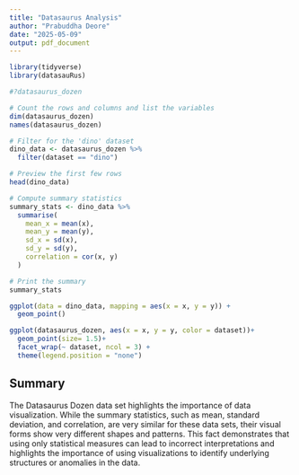```yaml
---
title: "Datasaurus Analysis"
author: "Prabuddha Deore"
date: "2025-05-09"
output: pdf_document
---
```


```r
library(tidyverse) 
library(datasauRus)

```
```r
#?datasaurus_dozen

```
```r
# Count the rows and columns and list the variables
dim(datasaurus_dozen)
names(datasaurus_dozen)

```

```r
# Filter for the 'dino' dataset
dino_data <- datasaurus_dozen %>%
  filter(dataset == "dino")

# Preview the first few rows
head(dino_data)
```
```r
# Compute summary statistics
summary_stats <- dino_data %>%
  summarise(
    mean_x = mean(x),
    mean_y = mean(y),
    sd_x = sd(x),
    sd_y = sd(y),
    correlation = cor(x, y)
  )

# Print the summary
summary_stats

```
```r
ggplot(data = dino_data, mapping = aes(x = x, y = y)) +
  geom_point()
```

```r
ggplot(datasaurus_dozen, aes(x = x, y = y, color = dataset))+
  geom_point(size= 1.5)+
  facet_wrap(~ dataset, ncol = 3) +
  theme(legend.position = "none")
```

## Summary

The Datasaurus Dozen data set highlights the importance of data visualization. While the summary statistics, such as mean, standard deviation, and correlation, are very similar for these data sets, their visual forms show very different shapes and patterns. This fact demonstrates that using only statistical measures can lead to incorrect interpretations and highlights the importance of using visualizations to identify underlying structures or anomalies in the data.

